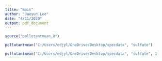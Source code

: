 ```yaml
---
title: "main"
author: "Jaeyun Lee"
date: "4/11/2020"
output: pdf_document
---
```


```r
source("pollutantmean.R")
```


```r
pollutantmean("C:/Users/edjyl/OneDrive/Desktop/specdata", "sulfate")
```


```r
pollutantmean("C:/Users/edjyl/OneDrive/Desktop/specdata", "sulfate", 1:10)
```